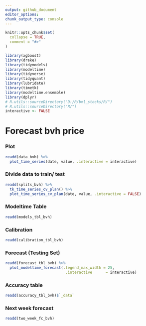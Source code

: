 ```yaml
---
output: github_document
editor_options: 
chunk_output_type: console
---
```

  
  
```r
knitr::opts_chunk$set(
  collapse = TRUE,
  comment = "#>"
)
```

```r
library(xgboost)
library(drake)
library(tidymodels)
library(modeltime)
library(tidyverse)
library(tidyquant)
library(lubridate)
library(timetk)
library(modeltime.ensemble)
library(dplyr)
# R.utils::sourceDirectory("D:/R/bml_stocks/R/")
# R.utils::sourceDirectory("R/")
interactive <- FALSE
```

# Forecast bvh price

### Plot
```r
readd(data_bvh) %>%
  plot_time_series(date, value, .interactive = interactive)
```

### Divide data to train/ test

```r
readd(splits_bvh) %>%
  tk_time_series_cv_plan() %>%
  plot_time_series_cv_plan(date, value, .interactive = FALSE)
```

### Modeltime Table

```r
readd(models_tbl_bvh)
```

### Calibration
```r
readd(calibration_tbl_bvh)
```


### Forecast (Testing Set)
```r

readd(forecast_tbl_bvh) %>% 
  plot_modeltime_forecast(.legend_max_width = 25, 
                           .interactive      = interactive)
```

### Accuracy table
```r
readd(accuracy_tbl_bvh)$`_data`

```
### Next week forecast
```r
readd(two_week_fc_bvh)
```

